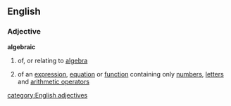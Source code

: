 ==English==
===Adjective===
'''algebraic'''
# of, or relating to [[algebra]]
#{{mathematics}} of an [[expression]], [[equation]] or [[function]] containing only [[number]]s, [[letter]]s and [[arithmetic operator]]s
[[category:English adjectives]]